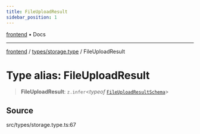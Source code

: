 ```yaml
---
title: FileUploadResult
sidebar_position: 1
---
```


[frontend](../../..) • Docs

***

[frontend](../../..) / [types/storage.type](..) / FileUploadResult

# Type alias: FileUploadResult

> **FileUploadResult**: `z.infer`\<*typeof* [`FileUploadResultSchema`](../variables/FileUploadResultSchema)\>

## Source

src/types/storage.type.ts:67
